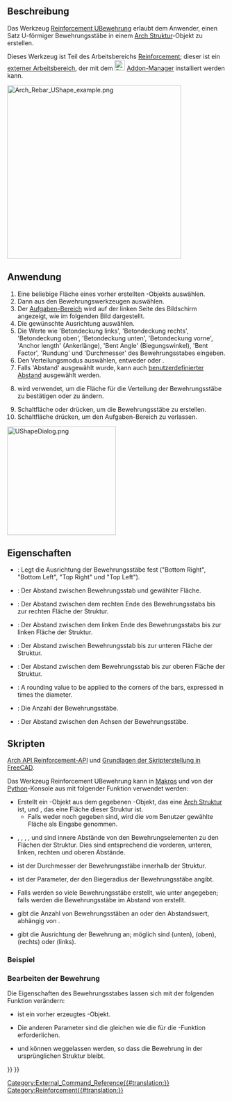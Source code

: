 <languages/>

{{Docnav/de
|[[Reinforcement_StraightRebar/de|GeradlinigeBewehrung]]
|[[Reinforcement_LShapeRebar/de|LBewehrung]]
|[[Reinforcement_Workbench/de|Reinforcement]]
|IconL=Reinforcement_StraightRebar.svg
|IconR=Reinforcement_LShapeRebar.svg
|IconC=Reinforcement_Workbench.svg
}}

{{GuiCommand/de
|Name=Reinforcement UShapeRebar
|Name/de=Reinforcement UBewehrung
|MenuLocation=3D/BIM → Bewehrungswerkzeuge → U-förmige Bewehrung
|Workbenches=[[Reinforcement_Workbench/de|Reinforcement]], [[BIM_Workbench/de|BIM]]
|Version=0.17
|SeeAlso=
}}

<span id="Description"></span>
==Beschreibung==

Das Werkzeug [[Reinforcement_UShapeRebar/de|Reinforcement UBewehrung]] erlaubt dem Anwender, einen Satz U-förmiger Bewehrungsstäbe in einem [[Arch_Structure/de|Arch Struktur]]-Objekt zu erstellen.

Dieses Werkzeug ist Teil des Arbeitsbereichs [[Reinforcement_Workbench/de|Reinforcement]]; dieser ist ein [[External_workbenches/de|externer Arbeitsbereich]], der mit dem [[Image:Std_AddonMgr.svg|24px]] [[Std_AddonMgr/de|Addon-Manager]] installiert werden kann.

[[Image:Arch_Rebar_UShape_example.png|400px]]
{{Caption|Zwei Sätze U-förmiger Bewehrungsstäbe in einem [[Arch_Structure/de|Arch Struktur]]-Objekt}}

<span id="Usage"></span>
==Anwendung== 

# Eine beliebige Fläche eines vorher erstellten {{Button|[[Image:Arch_Structure.svg|16px]] [[Arch_Structure/de|Struktur]]}}-Objekts auswählen.
# Dann {{Button|[[Image:Reinforcement_UShapeRebar.svg|16px]] [[Reinforcement UShapeRebar/de|U-förmige Bewehrung]]}} aus den Bewehrungswerkzeugen auswählen.
# Der [[Task_panel/de|Aufgaben-Bereich]] wird auf der linken Seite des Bildschirm angezeigt, wie im folgenden Bild dargestellt.
# Die gewünschte Ausrichtung auswählen.
# Die Werte wie 'Betondeckung links', 'Betondeckung rechts', 'Betondeckung oben', 'Betondeckung unten', 'Betondeckung vorne', 'Anchor length' (Ankerlänge), 'Bent Angle' (Biegungswinkel), 'Bent Factor', 'Rundung' und 'Durchmesser' des Bewehrungsstabes eingeben.
# Den Verteilungsmodus auswählen, entweder {{incode|'Anzahl'}} oder {{incode|'Abstand'}}.
# Falls 'Abstand' ausgewählt wurde, kann auch [[Reinforcement_Custom_Spacing/de|benutzerdefinierter Abstand]] ausgewählt werden.
# {{Button|Markierte Seite auswählen}} wird verwendet, um die Fläche für die Verteilung der Bewehrungsstäbe zu bestätigen oder zu ändern.
# Schaltfläche {{Button|OK}} oder {{Button|Anwenden}} drücken, um die Bewehrungsstäbe zu erstellen.
# Schaltfläche {{Button|Abbrechen}} drücken, um den Aufgaben-Bereich zu verlassen.

[[Image:UShapeDialog.png|250px]]
{{Caption|Aufgaben-Bereich für das Werkzeug}}

<span id="Properties"></span>
==Eigenschaften== 

* {{PropertyData|Orientation}}: Legt die Ausrichtung der Bewehrungsstäbe fest ("Bottom Right", "Bottom Left", "Top Right" und "Top Left").
* {{PropertyData|Front Cover}}: Der Abstand zwischen Bewehrungsstab und gewählter Fläche.
* {{PropertyData|Right Cover}}: Der Abstand zwischen dem rechten Ende des Bewehrungsstabs bis zur rechten Fläche der Struktur.
* {{PropertyData|Left Cover}}: Der Abstand zwischen dem linken Ende des Bewehrungsstabs bis zur linken Fläche der Struktur.
* {{PropertyData|Bottom Cover}}: Der Abstand zwischen Bewehrungsstab bis zur unteren Fläche der Struktur.
* {{PropertyData|Top Cover}}: Der Abstand zwischen dem Bewehrungsstab bis zur oberen Fläche der Struktur.
* {{PropertyData|Rounding}}: A rounding value to be applied to the corners of the bars, expressed in times the diameter.
* {{PropertyData|Amount}}: Die Anzahl der Bewehrungsstäbe.
* {{PropertyData|Spacing}}: Der Abstand zwischen den Achsen der Bewehrungsstäbe.

<span id="Scripting"></span>
==Skripten==

{{Emphasis|Siehe auch:}} [[Arch_API/de|Arch API]],[[Reinforcement_API/de|Reinforcement-API]] und [[FreeCAD_Scripting_Basics/de|Grundlagen der Skripterstellung in FreeCAD]].

Das Werkzeug Reinforcement UBewehrung kann in [[Macros/de|Makros]] und von der [[Python/de|Python]]-Konsole aus mit folgender Funktion verwendet werden:

{{Code|code=
Rebar = makeUShapeRebar(f_cover, b_cover, r_cover, l_cover,
                        diameter, t_cover, rounding, amount_spacing_check, amount_spacing_value, orientation="Bottom",
                        structure=None, facename=None)
}}

* Erstellt ein {{incode|Rebar}}-Objekt aus dem gegebenen {{incode|structure}}-Objekt, das eine [[Arch_Structure/de|Arch Struktur]] ist, und {{incode|facename}}, das eine Fläche dieser Struktur ist.
** Falls weder {{incode|structure}} noch {{incode|facename}} gegeben sind, wird die vom Benutzer gewählte Fläche als Eingabe genommen.
* {{incode|f_cover}}, {{incode|b_cover}}, {{incode|l_cover}}, {{incode|r_cover}}, und {{incode|t_cover}} sind innere Abstände von den Bewehrungselementen zu den Flächen der Struktur. Dies sind entsprechend die vorderen, unteren, linken, rechten und oberen Abstände.
* {{incode|diameter}} ist der Durchmesser der Bewehrungsstäbe innerhalb der Struktur.
* {{incode|rounding}} ist der Parameter, der den Biegeradius der Bewehrungsstäbe angibt.
* {{incode|amount_spacing_check}} Falls {{incode|True}} werden so viele Bewehrungsstäbe erstellt, wie unter {{incode|amount_spacing_value}} angegeben; falls {{incode|False}} werden die Bewehrungsstäbe im Abstand von {{incode|amount_spacing_value}} erstellt.
* {{incode|amount_spacing_value}} gibt die Anzahl von Bewehrungsstäben an oder den Abstandswert, abhängig von {{incode|amount_spacing_check}}.
* {{incode|orientation}} gibt die Ausrichtung der Bewehrung an; möglich sind {{incode|"Bottom"}} (unten), {{incode|"Top"}} (oben), {{incode|"Right"}} (rechts) oder {{incode|"Left"}} (links).

<span id="Example"></span>
=== Beispiel ===

{{Code|code=
import FreeCAD, Arch, UShapeRebar

Structure = Arch.makeStructure(length=1000, width=1000, height=400)
Structure.ViewObject.Transparency = 80
FreeCAD.ActiveDocument.recompute()

Rebar = UShapeRebar.makeUShapeRebar(50, 20, 20, 20,
                                    8, 50, 4, True, 6, "Bottom", Structure, "Face4")
Rebar.ViewObject.ShapeColor = (0.9, 0.0, 0.0)

Rebar2 = UShapeRebar.makeUShapeRebar(50, 50, 20, 20,
                                     8, 50, 4, True, 6, "Bottom", Structure, "Face6")
Rebar2.ViewObject.ShapeColor = (0.0, 0.0, 0.9)
}}

<span id="Edition_of_the_rebar"></span>
===Bearbeiten der Bewehrung===

Die Eigenschaften des Bewehrungsstabes lassen sich mit der folgenden Funktion verändern:

{{Code|code=
editUShapeRebar(Rebar, f_cover, b_cover, r_cover, l_cover,
                diameter, t_cover, rounding, amount_spacing_check, amount_spacing_value, orientation,
                structure=None, facename=None) 
}}

* {{incode|Rebar}} ist ein vorher erzeugtes {{incode|UShapeRebar}}-Objekt.
* Die anderen Parameter sind die gleichen wie die für die {{incode|makeUShapeRebar()}}-Funktion erforderlichen.
* {{incode|structure}} und {{incode|facename}} können weggelassen werden, so dass die Bewehrung in der ursprünglichen Struktur bleibt.

{{Code|code=
import UShapeRebar

UShapeRebar.editUShapeRebar(Rebar, 50, 50, 20, 20,
                            16, 20, 5, True, 5, "Top")

UShapeRebar.editUShapeRebar(Rebar2, 70, 50, 20, 20,
                            16, 70, 5, True, 5, "Top")
}}


{{Docnav/de
|[[Reinforcement_StraightRebar/de|GeradlinigeBewehrung]]
|[[Reinforcement_LShapeRebar/de|LBewehrung]]
|[[Reinforcement_Workbench/de|Reinforcement]]
|IconL=Reinforcement_StraightRebar.svg
|IconR=Reinforcement_LShapeRebar.svg
|IconC=Reinforcement_Workbench.svg
}}

[[Category:External_Command_Reference{{#translation:}}]]
[[Category:Reinforcement{{#translation:}}]]
{{BIM_Tools_navi{{#translation:}}}}
{{Userdocnavi{{#translation:}}}}